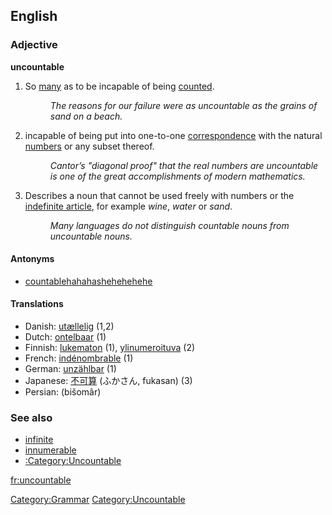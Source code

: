 ==English==
===Adjective===
'''uncountable'''

# So [[many]] as to be incapable of being [[count]]ed.
#: ''The reasons for our failure were as uncountable as the grains of sand on a beach.''
# {{math}} incapable of being put into one-to-one [[correspondence]] with the natural [[number]]s or any subset thereof.
#: ''Cantor’s "diagonal proof" that the real numbers are uncountable is one of the great accomplishments of modern mathematics.''
# {{Linguistics}} Describes a noun that cannot be used freely with numbers or the [[indefinite article]], for example ''wine'', ''water'' or ''sand''.
#: ''Many languages do not distinguish countable nouns from uncountable nouns.''

====Antonyms====
*[[countable]]hahahashehehehehe


====Translations====
*Danish: [[utællelig]] (1,2)
*Dutch: [[ontelbaar]] (1)
*Finnish: [[lukematon]] (1), [[ylinumeroituva]] (2)
*French: [[indénombrable]] (1)
*German: [[unzählbar]] (1)
*Japanese: [[不可算]] (ふかさん, fukasan) (3)
*Persian: {{FAchar|[[بیشمار]]}} (bišomâr)

===See also===
*[[infinite]]
*[[innumerable]]
*[[:Category:Uncountable]]

[[Category:Grammar]]
[[Category:Uncountable]]

[[fr:uncountable]]
